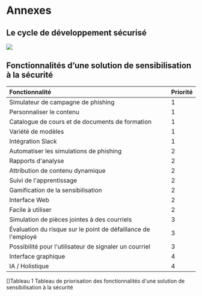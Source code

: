 # Annexes

## Le cycle de développement sécurisé

![](./assets/img/ssdlc.png)


## Fonctionnalités d'une solution de sensibilisation à la sécurité

  **Fonctionnalité**                                               **Priorité**
  ---------------------------------------------------------------- --------------
  Simulateur de campagne de phishing                               1
  Personnaliser le contenu                                         1
  Catalogue de cours et de documents de formation                  1
  Variété de modèles                                               1
  Intégration Slack                                                1
  Automatiser les simulations de phishing                          2
  Rapports d\'analyse                                              2
  Attribution de contenu dynamique                                 2
  Suivi de l\'apprentissage                                        2
  Gamification de la sensibilisation                               2
  Interface Web                                                    2
  Facile à utiliser                                                2
  Simulation de pièces jointes à des courriels                     3
  Évaluation du risque sur le point de défaillance de l\'employé   3
  Possibilité pour l\'utilisateur de signaler un courriel          3
  Interface graphique                                              4
  IA / Holistique                                                  4

[]Tableau 1 Tableau de priorisation des
fonctionnalités d\'une solution de sensibilisation à la sécurité


